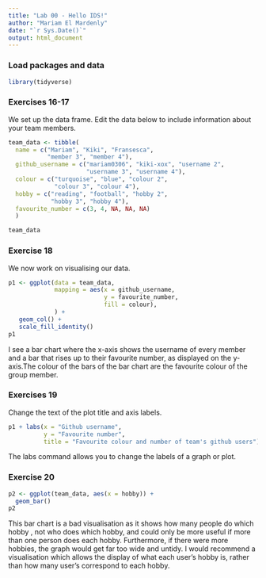 ```yaml
---
title: "Lab 00 - Hello IDS!"
author: "Mariam El Mardenly"
date: "`r Sys.Date()`"
output: html_document
---
```


### Load packages and data

```r
library(tidyverse) 
```

### Exercises 16-17

We set up the data frame. Edit the data below to include information about your team members.

```r
team_data <- tibble(
  name = c("Mariam", "Kiki", "Fransesca", 
           "member 3", "member 4"),
  github_username = c("mariam0306", "kiki-xox", "username 2", 
                      "username 3", "username 4"), 
  colour = c("turquoise", "blue", "colour 2", 
             "colour 3", "colour 4"),
  hobby = c("reading", "football", "hobby 2", 
            "hobby 3", "hobby 4"),
  favourite_number = c(3, 4, NA, NA, NA)
  )

team_data
```

### Exercise 18

We now work on visualising our data. 

```r
p1 <- ggplot(data = team_data, 
             mapping = aes(x = github_username, 
                           y = favourite_number,
                           fill = colour), 
             ) +
   geom_col() +
   scale_fill_identity()
p1
```


I see a bar chart where the x-axis shows the username of every member and a bar that rises up to their favourite number, as displayed on the y-axis.The colour of the bars of the bar chart are the favourite colour of the group member.

### Exercises 19

Change the text of the plot title and axis labels.

```r
p1 + labs(x = "Github username", 
          y = "Favourite number",
          title = "Favourite colour and number of team's github users")
```

The labs command allows you to change the labels of a graph or plot.

### Exercise 20

```r
p2 <- ggplot(team_data, aes(x = hobby)) +
  geom_bar()
p2
```

This bar chart is a bad visualisation as it shows how many people do which hobby , not who does which hobby, and could only be more useful if more than one person does each hobby. Furthermore, if there were more hobbies, the graph would get far too wide and untidy. I would recommend a visualisation which allows the display of what each user's hobby is, rather than how many user's correspond to each hobby.
